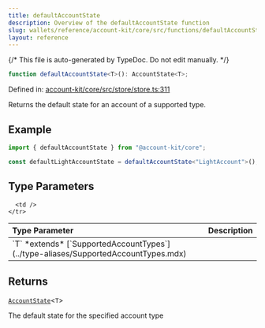 ```yaml
---
title: defaultAccountState
description: Overview of the defaultAccountState function
slug: wallets/reference/account-kit/core/src/functions/defaultAccountState
layout: reference
---
```


{/* This file is auto-generated by TypeDoc. Do not edit manually. */}

```ts
function defaultAccountState<T>(): AccountState<T>;
```

Defined in: [account-kit/core/src/store/store.ts:311](https://github.com/alchemyplatform/aa-sdk/blob/9f926c402d1661309abbf8eae8431e52e8c5e53f/account-kit/core/src/store/store.ts#L311)

Returns the default state for an account of a supported type.

## Example

```ts
import { defaultAccountState } from "@account-kit/core";

const defaultLightAccountState = defaultAccountState<"LightAccount">();
```

## Type Parameters

<table>
  <thead>
    <tr>
      <th align="left">Type Parameter</th>
      <th align="left">Description</th>
    </tr>
  </thead>

  <tbody>
    <tr>
      <td>
        `T` *extends* [`SupportedAccountTypes`](../type-aliases/SupportedAccountTypes.mdx)
      </td>

      <td />
    </tr>

  </tbody>
</table>

## Returns

[`AccountState`](../type-aliases/AccountState.mdx)\<`T`>

The default state for the specified account type
